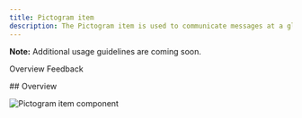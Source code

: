 ```yaml
---
title: Pictogram item
description: The Pictogram item is used to communicate messages at a glance, afford interactivity, and simplify complex ideas.
---
```



<ComponentDescription name="Pictogram item" type="layout" />

<InlineNotification>

**Note:** Additional usage guidelines are coming soon.

</InlineNotification>

<AnchorLinks>

<AnchorLink>Overview</AnchorLink>
<AnchorLink>Feedback</AnchorLink>

</AnchorLinks>

<ResourceLinks name="Pictogram item" type="layout" />
## Overview

<Row>
<Column colMd={6} colLg={8}>

![Pictogram item component](../../images/component/pictogram-item/pictogramitem-overview.png)

</Column>
</Row>

<ComponentFooter name="Pictogram item" type="layout" />
